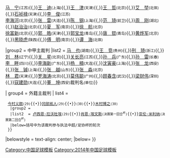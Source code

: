 {{Navbox
|name = 2014年中国足球联赛裁判
|title =2014年中国足球联赛裁判
|titlestyle = 
|image =
|style = width:100%;text-align:center; 
|groupstyle = text-align:center; 
|liststyle = text-align:center;
|state = {{{state<includeonly>|collapsed</includeonly>}}}

|group1 = 中超主裁判
|list1 = [[马力 (足球裁判)|马　力]]<small>(北京)</small>{{,}}[[马宁 (足球裁判)|马　宁]]<small>(江苏)</small>{{,}}[[王迪|王　迪]]<small>(上海)</small>{{,}}[[王津 (足球裁判)|王　津]]<small>(天津)</small>{{,}}[[王哲 (足球裁判)|王　哲]]<small>(北京)</small>{{,}}[[艾堃|艾　堃]]<small>(北体)</small>{{,}}[[石祯禄]]<small>(天津)</small>{{,}}[[李俊 (足球裁判)|李　俊]]<small>(江苏)</small><br>[[李海河]]<small>(北京)</small>{{,}}[[张雷 (大连足球裁判)|张　雷]]<small>(大连)</small>{{,}}[[陈钢 (足球裁判)|陈　钢]]<small>(上海)</small>{{,}}[[范琦|范　琦]]<small>(前卫)</small>{{,}}[[周刚 (足球裁判)|周　刚]]<small>(湖北)</small>{{,}}[[赵治治]]<small>(北京)</small>{{,}}[[夏军|夏　军]]<small>(南京)</small>{{,}}[[徐航|徐　航]]<small>(北京)</small><br>[[徐富新]]<small>(北京)</small>{{,}}[[郭皓|郭　皓]]<small>(天津)</small>{{,}}[[郭宝龙]]<small>(青岛)</small>{{,}}[[唐锟|唐　锟]]<small>(青岛)</small>{{,}}[[黄烨军]]<small>(北京)</small>{{,}}[[黑晓虎]]<small>(陕西)</small>{{,}}[[傅明|傅　明]]<small>(南京)</small>{{,}}[[谭海|谭　海]]<small>(北体)</small>

|group2 = 中甲主裁判
|list2 = [[马也|马　也]]<small>(湖南)</small>{{,}}[[王竞|王　竞]]<small>(贵州)</small>{{,}}[[刑琦|刑　琦]]<small>(浙江)</small>{{,}}[[刘林 (足球裁判)|刘　林]]<small>(辽宁)</small>{{,}}[[关星|关　星]]<small>(北京)</small>{{,}}[[关长亮]]<small>(江苏)</small>{{,}}[[孙兵|孙　兵]]<small>(广东)</small>{{,}}[[孙雷|孙　雷]]<small>(长春)</small><br>[[李畔|李　畔]]<small>(四川)</small>{{,}}[[李海新]]<small>(广东)</small>{{,}}[[杨楠|杨　楠]]<small>(大连)</small>{{,}}[[沈寅豪]]<small>(上海)</small>{{,}}[[张龙 (足球裁判)|张　龙]]<small>(西安)</small>{{,}}[[张铖|张　铖]]<small>(上海)</small>{{,}}[[张越 (足球裁判)|张　越]]<small>(山东)</small>{{,}}[[张淼|张　淼]]<small>(北京)</small><br>[[林君 (足球裁判)|林　君]]<small>(天津)</small>{{,}}[[罗海涛]]<small>(北京)</small>{{,}}[[莫伟聪]]<small>(广州)</small>{{,}}[[顾春含]]<small>(武汉)</small>{{,}}[[梁财伟]]<small>(深圳)</small>{{,}}[[寇建勋]]<small>(大连)</small>{{,}}[[董坤|董　坤]]<small>(西安)</small>{{0|{{,}}裁判名<small>(单位)</small>}}
<!-- 待公布核对
|group3 = 中乙主裁判
|list3 =[[席飞|席　飞]]<small>(安徽)</small>{{,}}[[刘威 (足球裁判)|刘　威]]<small>(沈阳)</small>{{,}}[[金俊 (足球裁判)|金　俊]]<small>(上海)</small>{{,}}[[阎诚斌]]<small>(上海)</small>{{,}}[[万涛|万　涛]]<small>(江西)</small>{{,}}[[李阳 (足球裁判)|李　阳]]<small>(重庆)</small>{{,}}[[杨洋 (足球裁判)|杨　洋]]<small>(北京)</small><br>[[董午志]]<small>(北京)</small>{{,}}[[穆禹辰]]<small>(西安)</small>{{,}}[[戴弋戈]]<small>(山东)</small>{{,}}[[吴立迎]]<small>(天津)</small>{{,}}[[何龙|何　龙]]<small>(辽宁)</small>{{,}}[[张彦斌]]<small>(湖南)</small>{{,}}[[钟珈威]]<small>(深圳)</small>{{,}}[[唐荣地]]<small>(重庆)</small>{{,}}[[张美林]]<small>(青岛)</small><br>[[金京元]]<small>(北体)</small>{{,}}[[李绅 (足球裁判)|李　绅]]<small>(北京)</small>{{,}}[[李兵 (足球裁判)|李　兵]]<small>(沈阳)</small>{{,}}[[孙晋|孙　晋]]<small>(西安)</small>{{,}}[[于波 (足球裁判)|于　波]]<small>(辽宁)</small>{{,}}[[王力涛]]<small>(山东)</small>{{,}}[[王巍 (足球裁判)|王　巍]]<small>(北体)</small>{{,}}[[陈文玉]]<small>(安徽)</small><br>[[刘星 (足球裁判)|刘　星]]<small>(河南)</small>{{,}}[[杨臻|杨　臻]]<small>(江苏)</small>{{,}}[[李英宾]]<small>(河北)</small>{{,}}[[李政 (足球裁判)|李　政]]<small>(青岛)</small>{{,}}[[赵鸿磊]]<small>(黑龙江)</small>{{,}}[[王群 (足球裁判)|王　群]]<small>(成都)</small>{{,}}[[刘洋 (足球裁判)|刘　洋]]<small>(沈阳)</small>{{,}}[[杨凯姿]]<small>(青岛)</small><br>[[邱兆俊]]<small>(上海)</small>{{,}}[[庞文斌]]<small>(贵州)</small>{{,}}[[王鸣捷]]<small>(北京)</small>{{,}}[[王亮 (足球裁判)|王　亮]]<small>(广东)</small>{{,}}[[胡成军]]<small>(内蒙)</small>{{,}}[[孙凯 (足球裁判)|孙　凯]]<small>(陕西)</small>{{,}}[[杨德霖]]<small>(河南)</small><br>[[黄光亮 (足球裁判)|黄光亮]]<small>(广西)</small>{{,}}[[姜博|姜　博]]<small>(辽宁)</small>{{,}}[[杨曦|杨　曦]]<small>(四川)</small>{{,}}[[黄志平]]<small>(广东)</small>{{,}}[[韩武洋]]<small>(昆明)</small>{{,}}[[陈栋 (足球裁判)|陈　栋]]<small>(甘肃)</small>{{,}}[[王长其]]<small>(福建)</small>{{,}}[[马强|马　强]]<small>(延边)</small>{{,}}<br>[[刘逊 (足球裁判)|刘　逊]]<small>(北京)</small>{{0|{{,}}裁判名<small>(单位)</small>}}{{0|{{,}}裁判名<small>(单位)</small>}}{{0|{{,}}裁判名<small>(单位)</small>}}{{0|{{,}}裁判名<small>(单位)</small>}}{{0|{{,}}裁判名<small>(单位)</small>}}{{0|{{,}}裁判名<small>(单位)</small>}}{{0|{{,}}裁判名<small>(单位)</small>}}{{0|{{,}}裁判名<small>(单位)</small>}}-->

| group4 = 外籍主裁判
| list4  = 
  {{Navbox subgroup
   |group1 = {{JPN}}
   |list1  = [[福岛孝一郎]]<small>(28)</small>{{•}}[[今村义朗]]<small>(29)</small>{{•}}[[冈部拓人]]<small>(29)</small>{{•}}{{link-jp|村上伸次|村上伸次}}<small>(30)</small>{{•}}[[木村博之]]<small>(30)</small>
   |group2 = {{AUS}}
   |list2  = [[卢西恩·拉沃杜埃]]<small>(29)</small>{{•}}[[肖恩·埃文斯]]<small>(决赛第一回合<sup>杯</sup>)</small>{{•}}[[亚伦·米利纳]]<small>(决赛第二回合<sup>杯</sup>)</small>
   |below=括号中为该裁判参与执法中超/足协杯的轮次
  }}
|belowstyle = text-align: center; 
|below={{align|left|&nbsp;« {{smaller|[[Template:2013年中国足球联赛裁判|2013]]}} }} {{align|right|{{smaller|[[Template:2015年中国足球联赛裁判|2015]]}} »&nbsp;}}
}}
<noinclude>
[[Category:中国足球模板]]
[[Category:2014年中国足球模板‎]]
</noinclude>